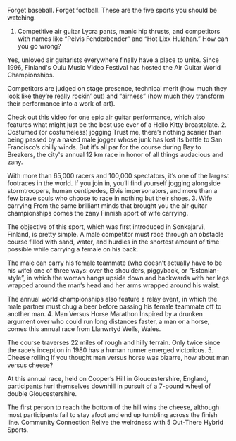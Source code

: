 Forget baseball. Forget football. These are the five sports you should be watching.
1. Competitive air guitar
Lycra pants, manic hip thrusts, and competitors with names like “Pelvis Fenderbender” and “Hot Lixx Hulahan.” How can you go wrong?

Yes, unloved air guitarists everywhere finally have a place to unite. Since 1996, Finland's Oulu Music Video Festival has hosted the Air Guitar World Championships.

Competitors are judged on stage presence, technical merit (how much they look like they’re really rockin’ out) and “airness” (how much they transform their performance into a work of art).

Check out this video for one epic air guitar performance, which also features what might just be the best use ever of a Hello Kitty breastplate.
2. Costumed (or costumeless) jogging
Trust me, there’s nothing scarier than being passed by a naked male jogger whose junk has lost its battle to San Francisco’s chilly winds. But it’s all par for the course during Bay to Breakers, the city's annual 12 km race in honor of all things audacious and zany.

With more than 65,000 racers and 100,000 spectators, it’s one of the largest footraces in the world. If you join in, you’ll find yourself jogging alongside stormtroopers, human centipedes, Elvis impersonators, and more than a few brave souls who choose to race in nothing but their shoes.
3. Wife carrying
From the same brilliant minds that brought you the air guitar championships comes the zany Finnish sport of wife carrying.

The objective of this sport, which was first introduced in Sonkajarvi, Finland, is pretty simple. A male competitor must race through an obstacle course filled with sand, water, and hurdles in the shortest amount of time possible while carrying a female on his back.

The male can carry his female teammate (who doesn’t actually have to be his wife) one of three ways: over the shoulders, piggyback, or “Estonian-style”, in which the woman hangs upside down and backwards with her legs wrapped around the man’s head and her arms wrapped around his waist.

The annual world championships also feature a relay event, in which the male partner must chug a beer before passing his female teammate off to another man.
4. Man Versus Horse Marathon
Inspired by a drunken argument over who could run long distances faster, a man or a horse, comes this annual race from Llanwrtyd Wells, Wales.

The course traverses 22 miles of rough and hilly terrain. Only twice since the race’s inception in 1980 has a human runner emerged victorious.
5. Cheese rolling
If you thought man versus horse was bizarre, how about man versus cheese?

At this annual race, held on Cooper’s Hill in Gloucestershire, England, participants hurl themselves downhill in pursuit of a 7-pound wheel of double Gloucestershire.

The first person to reach the bottom of the hill wins the cheese, although most participants fail to stay afoot and end up tumbling across the finish line.
Community Connection
Relive the weirdness with 5 Out-There Hybrid Sports.